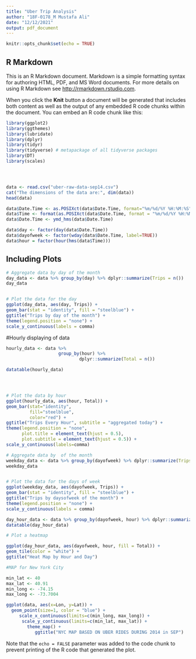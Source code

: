 ```yaml
---
title: "Uber Trip Analysis"
author: "18F-0178_M Mustafa Ali"
date: "12/12/2021"
output: pdf_document
---
```


```r
knitr::opts_chunk$set(echo = TRUE)
```

## R Markdown

This is an R Markdown document. Markdown is a simple formatting syntax for authoring HTML, PDF, and MS Word documents. For more details on using R Markdown see <http://rmarkdown.rstudio.com>.

When you click the **Knit** button a document will be generated that includes both content as well as the output of any embedded R code chunks within the document. You can embed an R code chunk like this:

```r
library(ggplot2)
library(ggthemes)
library(lubridate)
library(dplyr)
library(tidyr)
library(tidyverse) # metapackage of all tidyverse packages
library(DT)
library(scales)




data <- read.csv("uber-raw-data-sep14.csv")
cat("The dimensions of the data are:", dim(data))
head(data)

data$Date.Time <- as.POSIXct(data$Date.Time, format="%m/%d/%Y %H:%M:%S")
data$Time <- format(as.POSIXct(data$Date.Time, format = "%m/%d/%Y %H:%M:%S"), format="%H:%M:%S")
data$Date.Time <- ymd_hms(data$Date.Time)

data$day <- factor(day(data$Date.Time))
data$dayofweek <- factor(wday(data$Date.Time, label=TRUE))
data$hour = factor(hour(hms(data$Time)))
```




## Including Plots
```r
# Aggregate data by day of the month 
day_data <- data %>% group_by(day) %>% dplyr::summarize(Trips = n())
day_data


# Plot the data for the day
ggplot(day_data, aes(day, Trips)) + 
geom_bar(stat = "identity", fill = "steelblue") +
ggtitle("Trips by day of the month") + 
theme(legend.position = "none") + 
scale_y_continuous(labels = comma)

```


#Hourly displaying of data
```r
hourly_data <- data %>% 
                    group_by(hour) %>% 
                            dplyr::summarize(Total = n())

datatable(hourly_data)




# Plot the data by hour
ggplot(hourly_data, aes(hour, Total)) + 
geom_bar(stat="identity", 
         fill="steelblue", 
         color="red") + 
ggtitle("Trips Every Hour", subtitle = "aggregated today") + 
theme(legend.position = "none", 
      plot.title = element_text(hjust = 0.5), 
      plot.subtitle = element_text(hjust = 0.5)) + 
scale_y_continuous(labels=comma)
```




```r
# Aggregate data by  of the month 
weekday_data <- data %>% group_by(dayofweek) %>% dplyr::summarize(Trips = n())
weekday_data


# Plot the data for the days of week
ggplot(weekday_data, aes(dayofweek, Trips)) + 
geom_bar(stat = "identity", fill = "steelblue") +
ggtitle("Trips by daysofweek of the month") + 
theme(legend.position = "none") + 
scale_y_continuous(labels = comma)
```



```r




day_hour_data <- data %>% group_by(dayofweek, hour) %>% dplyr::summarize(Total = n())
datatable(day_hour_data)

# Plot a heatmap 

ggplot(day_hour_data, aes(dayofweek, hour, fill = Total)) + 
geom_tile(color = "white") + 
ggtitle("Heat Map by Hour and Day")

```
```r

#MAP for New York City

min_lat <- 40 
max_lat <- 40.91
min_long <- -74.15
max_long <- -73.7004

ggplot(data, aes(x=Lon, y=Lat)) +
  geom_point(size=1, color = "blue") +
     scale_x_continuous(limits=c(min_long, max_long)) +
      scale_y_continuous(limits=c(min_lat, max_lat)) +
        theme_map() +
           ggtitle("NYC MAP BASED ON UBER RIDES DURING 2014 in SEP")
```

Note that the `echo = FALSE` parameter was added to the code chunk to prevent printing of the R code that generated the plot.
